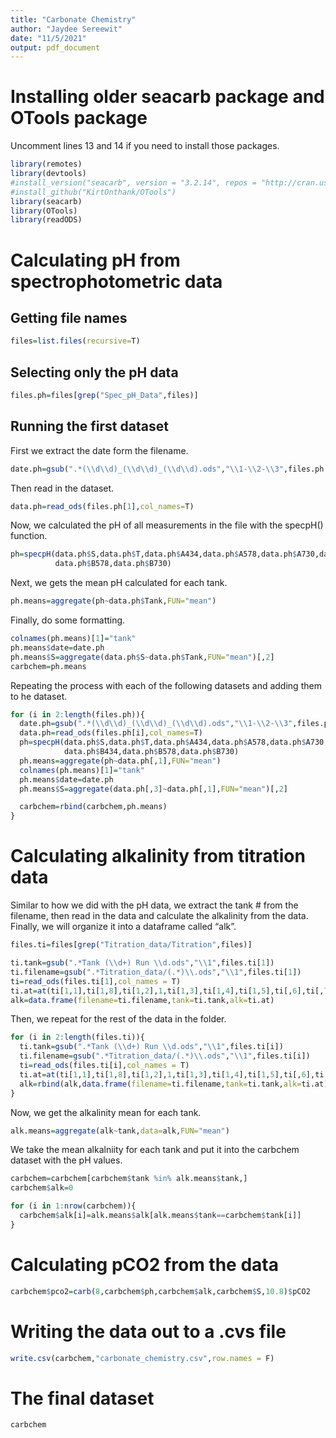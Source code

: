 ```yaml
---
title: "Carbonate Chemistry"
author: "Jaydee Sereewit"
date: "11/5/2021"
output: pdf_document
---
```


# Installing older seacarb package and OTools package
Uncomment lines 13 and 14 if you need to install those packages.  
```r
library(remotes)
library(devtools)
#install_version("seacarb", version = "3.2.14", repos = "http://cran.us.r-project.org")
#install_github("KirtOnthank/OTools")
library(seacarb)
library(OTools)
library(readODS)
```

# Calculating pH from spectrophotometric data
## Getting file names
```r
files=list.files(recursive=T)
```

## Selecting only the pH data
```r
files.ph=files[grep("Spec_pH_Data",files)]
```

## Running the first dataset
First we extract the date form the filename.
```r
date.ph=gsub(".*(\\d\\d)_(\\d\\d)_(\\d\\d).ods","\\1-\\2-\\3",files.ph[1])
```

Then read in the dataset.
```r
data.ph=read_ods(files.ph[1],col_names=T)
```

Now, we calculated the pH of all measurements in the file with the specpH() function.
```r
ph=specpH(data.ph$S,data.ph$T,data.ph$A434,data.ph$A578,data.ph$A730,data.ph$B434,
          data.ph$B578,data.ph$B730)
```

Next, we gets the mean pH calculated for each tank.
```r
ph.means=aggregate(ph~data.ph$Tank,FUN="mean")
```

Finally, do some formatting.
```r
colnames(ph.means)[1]="tank"
ph.means$date=date.ph
ph.means$S=aggregate(data.ph$S~data.ph$Tank,FUN="mean")[,2]
carbchem=ph.means
```

Repeating the process with each of the following datasets and adding them to he dataset.
```r
for (i in 2:length(files.ph)){
  date.ph=gsub(".*(\\d\\d)_(\\d\\d)_(\\d\\d).ods","\\1-\\2-\\3",files.ph[i])
  data.ph=read_ods(files.ph[i],col_names=T)
  ph=specpH(data.ph$S,data.ph$T,data.ph$A434,data.ph$A578,data.ph$A730,
            data.ph$B434,data.ph$B578,data.ph$B730)
  ph.means=aggregate(ph~data.ph[,1],FUN="mean")
  colnames(ph.means)[1]="tank"
  ph.means$date=date.ph
  ph.means$S=aggregate(data.ph[,3]~data.ph[,1],FUN="mean")[,2]

  carbchem=rbind(carbchem,ph.means)
}
```

# Calculating alkalinity from titration data

Similar to how we did with the pH data, we extract the tank # from the filename, then read in the data and calculate the alkalinity from the data.
Finally, we will organize it into a dataframe called "alk".
```r
files.ti=files[grep("Titration_data/Titration",files)]

ti.tank=gsub(".*Tank (\\d+) Run \\d.ods","\\1",files.ti[1])
ti.filename=gsub(".*Titration_data/(.*)\\.ods","\\1",files.ti[1])
ti=read_ods(files.ti[1],col_names = T)
ti.at=at(ti[1,1],ti[1,8],ti[1,2],1,ti[1,3],ti[1,4],ti[1,5],ti[,6],ti[,7])[1]
alk=data.frame(filename=ti.filename,tank=ti.tank,alk=ti.at)
```

Then, we repeat for the rest of the data in the folder.
```r
for (i in 2:length(files.ti)){
  ti.tank=gsub(".*Tank (\\d+) Run \\d.ods","\\1",files.ti[i])
  ti.filename=gsub(".*Titration_data/(.*)\\.ods","\\1",files.ti[i])
  ti=read_ods(files.ti[i],col_names = T)
  ti.at=at(ti[1,1],ti[1,8],ti[1,2],1,ti[1,3],ti[1,4],ti[1,5],ti[,6],ti[,7])[1]
  alk=rbind(alk,data.frame(filename=ti.filename,tank=ti.tank,alk=ti.at))
}
```

Now, we get the alkalinity mean for each tank.
```r
alk.means=aggregate(alk~tank,data=alk,FUN="mean")
```

We take the mean alkalniity for each tank and put it into the carbchem dataset with the pH values.
```r
carbchem=carbchem[carbchem$tank %in% alk.means$tank,]
carbchem$alk=0

for (i in 1:nrow(carbchem)){
  carbchem$alk[i]=alk.means$alk[alk.means$tank==carbchem$tank[i]]
}

```

# Calculating pCO2 from the data
```r
carbchem$pco2=carb(8,carbchem$ph,carbchem$alk,carbchem$S,10.8)$pCO2

```


# Writing the data out to a .cvs file
```r
write.csv(carbchem,"carbonate_chemistry.csv",row.names = F)
```

# The final dataset
```r
carbchem
```








